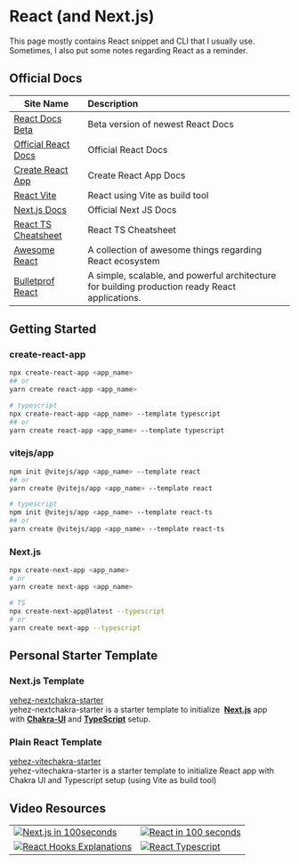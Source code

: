 
# React (and Next.js)

<Callout>
  This page mostly contains React snippet and CLI that I usually use. Sometimes,
  I also put some notes regarding React as a reminder.
</Callout>

## Official Docs

| Site Name                                                                               | Description                                                                                     |
| --------------------------------------------------------------------------------------- | :---------------------------------------------------------------------------------------------- |
| [React Docs Beta](https://beta.reactjs.org/)                                            | Beta version of newest React Docs                                                               |
| [Official React Docs](https://reactjs.org/)                                             | Official React Docs                                                                             |
| [Create React App](https://create-react-app.dev/)                                       | Create React App Docs                                                                           |
| [React Vite](https://vitejs.dev/guide/#scaffolding-your-first-vite-project)             | React using Vite as build tool                                                                  |
| [Next.js Docs](https://nextjs.org/docs/getting-started#setup)                           | Official Next JS Docs                                                                           |
| [React TS Cheatsheet](https://react-typescript-cheatsheet.netlify.app/docs/basic/setup) | React TS Cheatsheet                                                                             |
| [Awesome React](https://github.com/enaqx/awesome-react)                                 | A collection of awesome things regarding React ecosystem                                        |
| [Bulletprof React](https://github.com/alan2207/bulletproof-react)                       | A simple, scalable, and powerful architecture for building production ready React applications. |

## Getting Started

### create-react-app

```bash
npx create-react-app <app_name>
## or
yarn create react-app <app_name>

# typescript
npx create-react-app <app_name> --template typescript
## or
yarn create react-app <app_name> --template typescript
```

### vitejs/app

```bash
npm init @vitejs/app <app_name> --template react
## or
yarn create @vitejs/app <app_name> --template react

# typescript
npm init @vitejs/app <app_name> --template react-ts
## or
yarn create @vitejs/app <app_name> --template react-ts
```

### Next.js

```bash
npx create-next-app <app_name>
# or
yarn create next-app <app_name>

# TS
npx create-next-app@latest --typescript
# or
yarn create next-app --typescript
```

## Personal Starter Template

### Next.js Template

[yehez-nextchakra-starter](https://yehez-nextchakra-starter.yehezgun.com/)\
yehez-nextchakra-starter is a starter template to initialize  **[Next.js](https://nextjs.org/)** app with **[Chakra-UI](https://chakra-ui.com/)** and **[TypeScript](https://www.typescriptlang.org/)** setup.

### Plain React Template

[yehez-vitechakra-starter](https://yehez-vitechakra-starter.yehezgun.com/)\
yehez-vitechakra-starter is a starter template to initialize React app with Chakra UI and Typescript setup (using Vite as build tool)

## Video Resources

|                                                                                                                              |                                                                                                                          |
| ---------------------------------------------------------------------------------------------------------------------------- | :----------------------------------------------------------------------------------------------------------------------- |
| [![Next.js in 100seconds](http://i3.ytimg.com/vi/Sklc_fQBmcs/hqdefault.jpg)](https://www.youtube.com/watch?v=Sklc_fQBmcs)    | [![React in 100 seconds](http://i3.ytimg.com/vi/Tn6-PIqc4UM/hqdefault.jpg)](https://www.youtube.com/watch?v=Tn6-PIqc4UM) |
| [![React Hooks Explanations](http://i3.ytimg.com/vi/TNhaISOUy6Q/hqdefault.jpg)](https://www.youtube.com/watch?v=TNhaISOUy6Q) | [![React Typescript](http://i3.ytimg.com/vi/ydkQlJhodio/hqdefault.jpg)](https://www.youtube.com/watch?v=ydkQlJhodio)     |
